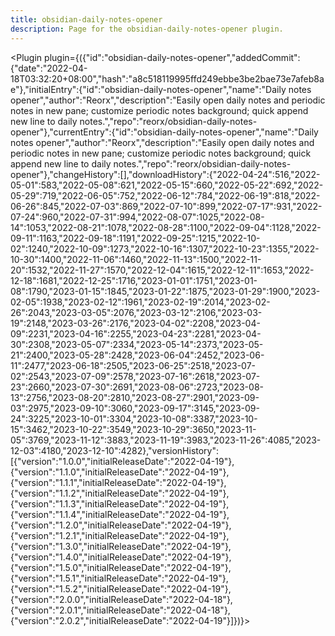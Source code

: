 ---
title: obsidian-daily-notes-opener
description: Page for the obsidian-daily-notes-opener plugin.
---


<Plugin plugin={({"id":"obsidian-daily-notes-opener","addedCommit":{"date":"2022-04-18T03:32:20+08:00","hash":"a8c518119995ffd249ebbe3be2bae73e7afeb8ae"},"initialEntry":{"id":"obsidian-daily-notes-opener","name":"Daily notes opener","author":"Reorx","description":"Easily open daily notes and periodic notes in new pane; customize periodic notes background; quick append new line to daily notes.","repo":"reorx/obsidian-daily-notes-opener"},"currentEntry":{"id":"obsidian-daily-notes-opener","name":"Daily notes opener","author":"Reorx","description":"Easily open daily notes and periodic notes in new pane; customize periodic notes background; quick append new line to daily notes.","repo":"reorx/obsidian-daily-notes-opener"},"changeHistory":[],"downloadHistory":{"2022-04-24":516,"2022-05-01":583,"2022-05-08":621,"2022-05-15":660,"2022-05-22":692,"2022-05-29":719,"2022-06-05":752,"2022-06-12":784,"2022-06-19":818,"2022-06-26":845,"2022-07-03":869,"2022-07-10":899,"2022-07-17":931,"2022-07-24":960,"2022-07-31":994,"2022-08-07":1025,"2022-08-14":1053,"2022-08-21":1078,"2022-08-28":1100,"2022-09-04":1128,"2022-09-11":1163,"2022-09-18":1191,"2022-09-25":1215,"2022-10-02":1240,"2022-10-09":1273,"2022-10-16":1307,"2022-10-23":1355,"2022-10-30":1400,"2022-11-06":1460,"2022-11-13":1500,"2022-11-20":1532,"2022-11-27":1570,"2022-12-04":1615,"2022-12-11":1653,"2022-12-18":1681,"2022-12-25":1716,"2023-01-01":1751,"2023-01-08":1790,"2023-01-15":1845,"2023-01-22":1875,"2023-01-29":1900,"2023-02-05":1938,"2023-02-12":1961,"2023-02-19":2014,"2023-02-26":2043,"2023-03-05":2076,"2023-03-12":2106,"2023-03-19":2148,"2023-03-26":2176,"2023-04-02":2208,"2023-04-09":2231,"2023-04-16":2255,"2023-04-23":2281,"2023-04-30":2308,"2023-05-07":2334,"2023-05-14":2373,"2023-05-21":2400,"2023-05-28":2428,"2023-06-04":2452,"2023-06-11":2477,"2023-06-18":2505,"2023-06-25":2518,"2023-07-02":2543,"2023-07-09":2578,"2023-07-16":2618,"2023-07-23":2660,"2023-07-30":2691,"2023-08-06":2723,"2023-08-13":2756,"2023-08-20":2810,"2023-08-27":2901,"2023-09-03":2975,"2023-09-10":3060,"2023-09-17":3145,"2023-09-24":3225,"2023-10-01":3304,"2023-10-08":3387,"2023-10-15":3462,"2023-10-22":3549,"2023-10-29":3650,"2023-11-05":3769,"2023-11-12":3883,"2023-11-19":3983,"2023-11-26":4085,"2023-12-03":4180,"2023-12-10":4282},"versionHistory":[{"version":"1.0.0","initialReleaseDate":"2022-04-19"},{"version":"1.1.0","initialReleaseDate":"2022-04-19"},{"version":"1.1.1","initialReleaseDate":"2022-04-19"},{"version":"1.1.2","initialReleaseDate":"2022-04-19"},{"version":"1.1.3","initialReleaseDate":"2022-04-19"},{"version":"1.1.4","initialReleaseDate":"2022-04-19"},{"version":"1.2.0","initialReleaseDate":"2022-04-19"},{"version":"1.2.1","initialReleaseDate":"2022-04-19"},{"version":"1.3.0","initialReleaseDate":"2022-04-19"},{"version":"1.4.0","initialReleaseDate":"2022-04-19"},{"version":"1.5.0","initialReleaseDate":"2022-04-19"},{"version":"1.5.1","initialReleaseDate":"2022-04-19"},{"version":"1.5.2","initialReleaseDate":"2022-04-19"},{"version":"2.0.0","initialReleaseDate":"2022-04-18"},{"version":"2.0.1","initialReleaseDate":"2022-04-18"},{"version":"2.0.2","initialReleaseDate":"2022-04-19"}]})}></Plugin>